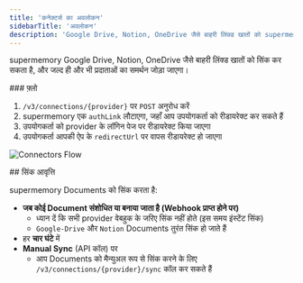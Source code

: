 ```yaml
---
title: 'कनेक्टर्स का अवलोकन'
sidebarTitle: 'अवलोकन'
description: 'Google Drive, Notion, OneDrive जैसे बाहरी लिंक्ड खातों को supermemory के साथ सिंक करें'
---
```


supermemory Google Drive, Notion, OneDrive जैसे बाहरी लिंक्ड खातों को सिंक कर सकता है, और जल्द ही और भी प्रदाताओं का समर्थन जोड़ा जाएगा।

<div id="the-flow">
  ### फ़्लो
</div>

1. `/v3/connections/{provider}` पर `POST` अनुरोध करें
2. supermemory एक `authLink` लौटाएगा, जहाँ आप उपयोगकर्ता को रीडायरेक्ट कर सकते हैं
3. उपयोगकर्ता को provider के लॉगिन पेज पर रीडायरेक्ट किया जाएगा
4. उपयोगकर्ता आपकी ऐप के `redirectUrl` पर वापस रीडायरेक्ट हो जाएगा

![Connectors Flow](/images/connectors-flow.png)

<div id="sync-frequency">
  ## सिंक आवृत्ति
</div>

supermemory Documents को सिंक करता है:

- **जब कोई Document संशोधित या बनाया जाता है (Webhook प्राप्त होने पर)**
    - ध्यान दें कि सभी provider वेबहुक के जरिए सिंक नहीं होते (इस समय इंस्टेंट सिंक)
    - `Google-Drive` और `Notion` Documents तुरंत सिंक हो जाते हैं
- हर **चार घंटे** में
- **Manual Sync** (API कॉल) पर
    - आप Documents को मैन्युअल रूप से सिंक करने के लिए `/v3/connections/{provider}/sync` कॉल कर सकते हैं